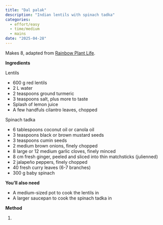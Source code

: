 ```yaml
---
title: "Dal palak"
description: "Indian lentils with spinach tadka"
categories:
  - effort/easy
  - time/medium
  - mains
date: "2025-04-28"
---
```


Makes 8, adapted from [Rainbow Plant Life](https://rainbowplantlife.com/dal-palak/).

**Ingredients**

Lentils

-   600 g red lentils
-   2 L water
-   2 teaspoons ground turmeric
-   3 teaspoons salt, plus more to taste
-   Splash of lemon juice
-   A few handfuls cilantro leaves, chopped

Spinach tadka

-   6 tablespoons coconut oil or canola oil
-   3 teaspoons black or brown mustard seeds
-   3 teaspoons cumin seeds
-   2 medium brown onions, finely chopped
-   8 large or 12 medium garlic cloves, finely minced
-   8 cm fresh ginger, peeled and sliced into thin matchsticks (julienned)
-   2 jalapeño peppers, finely chopped
-   40 fresh curry leaves (6-7 branches)
-   300 g baby spinach

**You'll also need**

-   A medium-sized pot to cook the lentils in
-   A larger saucepan to cook the spinach tadka in

**Method**

1.  
